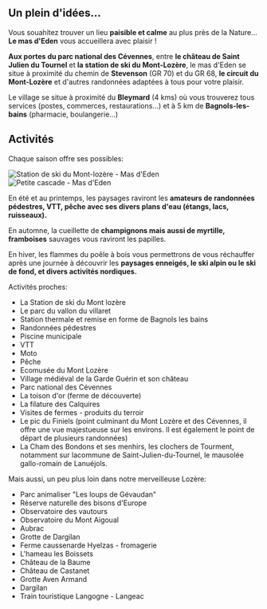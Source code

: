 <Section role="idea" id="idea">

## Un plein d'idées...

<LayoutTextImage src="images/chemin-de-randonnée-au-depart-du-gite-du-mas-d-eden-en-lozere-portrait.jpeg" legend="Chemin de randonnée au départ du gîte du Mas d'Eden en Lozère" title="Chemin de randonnée">
  <p>Vous souahitez trouver un lieu <strong>paisible et calme</strong> au plus près de la Nature...  <strong>Le mas d'Eden</strong> vous accueillera avec plaisir !</p>

  <p><strong>Aux portes du parc national des Cévennes</strong>, entre <strong>le château de Saint Julien du Tournel</strong> et <strong>la station de ski du Mont-Lozère</strong>, le mas d'Eden se situe à proximité du chemin de <strong>Stevenson</strong> (GR 70) et du GR 68, <strong>le circuit du Mont-Lozère</strong> et d'autres randonnées adaptées à tous pour votre plaisir.</p>

  <p>Le village se situe à proximité du <strong>Bleymard</strong> (4 kms) où vous trouverez tous services (postes, commerces, restaurations...) et à 5 km de <strong>Bagnols-les-bains</strong> (pharmacie, boulangerie...)</p>
</LayoutTextImage>


</Section>

<Section id="activites" role="activites" >

## Activités

Chaque saison offre ses possibles:

<ListImages>
  <Image key="1" src="images/station-de-ski-du-mont-lozere-à-15-min-du-gite-mas-d-eden.jpeg" legend="Station de ski du Mont-lozère à 15 min du gite Mas d'Eden" title="Station de ski du Mont-lozère - Mas d'Eden" />
  <Image key="2" src="images/petite-cascade-a-15-min-du-gite-mas-d-eden-en-lozere.jpeg" legend="Petite cascade à 15 min du gite Mas d'Eden en Lozère" title="Petite cascade - Mas d'Eden" />
</ListImages>

En été et au printemps, les paysages raviront les <strong>amateurs de randonnées pédestres, VTT, pêche avec ses divers plans d'eau (étangs, lacs, ruisseaux).</strong>

En automne, la cueillette de <strong>champignons mais aussi de myrtille, framboises</strong> sauvages vous raviront les papilles.

En hiver, les flammes du poêle à bois vous permettrons de vous réchauffer après une journée à découvrir les <strong>paysages enneigés, le ski alpin ou le ski de fond, et divers activités nordiques.</strong>

<LinkAccordion href="#" label="Voir toutes les activités">
<div>
<div>
  <span>Activités proches:</span>
  <ul>
    <li>La Station de ski du Mont lozère</li>
    <li>Le parc du vallon du villaret</li>
    <li>Station thermale et remise en forme de Bagnols les bains</li>
    <li>Randonnées pédestres</li>
    <li>Piscine municipale</li>
    <li>VTT</li>
    <li>Moto</li>
    <li>Pêche</li>
    <li>Ecomusée du Mont Lozère</li>
    <li>Village médiéval de la Garde Guérin et son château</li>
    <li>Parc national des Cévennes</li>
    <li>La toison d'or (ferme de découverte)</li>
    <li>La filature des Calquires</li>
    <li>Visites de fermes - produits du terroir</li>
    <li>Le pic du Finiels (point culminant du Mont Lozère et des Cévennes, il offre une vue majestueuse sur les environs. Il est également le point de départ de plusieurs randonnées)</li>
    <li>La Cham des Bondons et ses menhirs, les clochers de Tourment, notamment sur lacommune de Saint-Julien-du-Tournel, le mausolée gallo-romain de Lanuéjols.</li>
  </ul>

  <span>Mais aussi, un peu plus loin dans notre merveilleuse Lozère:</span>

  <ul>
    <li>Parc animaliser "Les loups de Gévaudan"</li>
    <li>Réserve naturelle des bisons d'Europe</li>
    <li>Observatoire des vautours</li>
    <li>Observatoire du Mont Aigoual</li>
    <li>Aubrac</li>
    <li>Grotte de Dargilan</li>
    <li>Ferme caussenarde Hyelzas - fromagerie</li>
    <li>L'hameau les Boissets</li>
    <li>Château de la Baume</li>
    <li>Château de Castanet</li>
    <li>Grotte Aven Armand</li>
    <li>Dargilan</li>
    <li>Train touristique Langogne - Langeac</li>
  </ul>
</div>
</div>
</LinkAccordion>

</Section>
